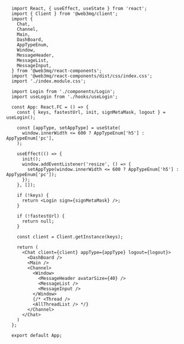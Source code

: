 ```tsx
  import React, { useEffect, useState } from 'react';
  import { Client } from '@web3mq/client';
  import {
    Chat,
    Channel,
    Main,
    DashBoard,
    AppTypeEnum,
    Window,
    MessageHeader,
    MessageList,
    MessageInput,
  } from '@web3mq/react-components';
  import '@web3mq/react-components/dist/css/index.css';
  import './index.module.css';

  import Login from './components/Login';
  import useLogin from './hooks/useLogin';

  const App: React.FC = () => {
    const { keys, fastestUrl, init, signMetaMask, logout } = useLogin();

    const [appType, setAppType] = useState(
      window.innerWidth <= 600 ? AppTypeEnum['h5'] : AppTypeEnum['pc'],
    );

    useEffect(() => {
      init();
      window.addEventListener('resize', () => {
        setAppType(window.innerWidth <= 600 ? AppTypeEnum['h5'] : AppTypeEnum['pc']);
      });
    }, []);

    if (!keys) {
      return <Login sign={signMetaMask} />;
    }

    if (!fastestUrl) {
      return null;
    }

    const client = Client.getInstance(keys);

    return (
      <Chat client={client} appType={appType} logout={logout}>
        <DashBoard />
        <Main />
        <Channel>
          <Window>
            <MessageHeader avatarSize={40} />
            <MessageList />
            <MessageInput />
          </Window>
          {/* <Thread />
          <AllThreadList /> */}
        </Channel>
      </Chat>
    )
  };

  export default App;
```